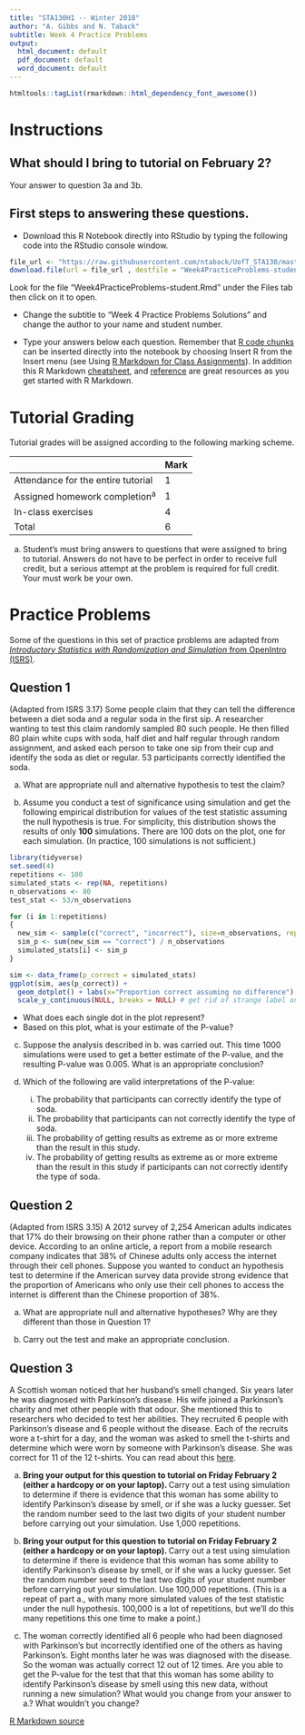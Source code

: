 ```yaml
---
title: "STA130H1 -- Winter 2018"
author: "A. Gibbs and N. Taback"
subtitle: Week 4 Practice Problems
output:
  html_document: default
  pdf_document: default
  word_document: default
---
```


```r
htmltools::tagList(rmarkdown::html_dependency_font_awesome())
```

# Instructions

## What should I bring to tutorial on February 2?

Your answer to question 3a and 3b.

## First steps to answering these questions.

- Download this R Notebook directly into RStudio by typing the following code into the RStudio console window.   

```r
file_url <- "https://raw.githubusercontent.com/ntaback/UofT_STA130/master/week4/Week4PracticeProblems-student.Rmd"
download.file(url = file_url , destfile = "Week4PracticeProblems-student.Rmd")
```

Look for the file "Week4PracticeProblems-student.Rmd" under the Files tab then click on it to open.

- Change the subtitle to "Week 4 Practice Problems Solutions" and change the author to your name and student number.

- Type your answers below each question.  Remember that [R code chunks](http://rmarkdown.rstudio.com/authoring_rcodechunks.html) can be inserted directly into the notebook by choosing Insert R from the Insert menu (see Using [R Markdown for Class Assignments](https://ntaback.github.io/UofT_STA130/Rmarkdownforclassreports.html)). In addition this R Markdown [cheatsheet](http://www.rstudio.com/wp-content/uploads/2016/03/rmarkdown-cheatsheet-2.0.pdf), and [reference](http://www.rstudio.com/wp-content/uploads/2015/03/rmarkdown-reference.pdf) are great resources as you get started with R Markdown. 

# Tutorial Grading

Tutorial grades will be assigned according to the following marking scheme.

|                                    | Mark |
|------------------------------------|------|
| Attendance for the entire tutorial | 1    |
| Assigned homework completion^a^    | 1    |
| In-class exercises                 | 4    |
| Total                              | 6    |

a. Student's must bring answers to questions that were assigned to bring to tutorial.  Answers do not have to be perfect in order to receive full credit, but a serious attempt at the problem is required for full credit.  Your must work be your own.



# Practice Problems

Some of the questions in this set of practice problems are adapted from [*Introductory Statistics with Randomization and Simulation* from OpenIntro (ISRS)](https://www.openintro.org/stat/textbook.php?stat_book=isrs).

## Question 1

(Adapted from ISRS 3.17) Some people claim that they can tell the difference between a diet soda and a regular soda in the first sip.  A researcher wanting to test this claim randomly sampled 80 such people.  He then filled 80 plain white cups with soda, half diet and half regular through random assignment, and asked each person to take one sip from their cup and identify the soda as diet or regular.  53 participants correctly identified the soda.

(a) What are appropriate null and alternative hypothesis to test the claim?

(b) Assume you conduct a test of significance using simulation and get the following empirical distribution for values of the test statistic assuming the null hypothesis is true.  For simplicity, this distribution shows the results of only **100** simulations.  There are 100 dots on the plot, one for each simulation. (In practice, 100 simulations is not sufficient.)
```r
library(tidyverse)
set.seed(4)
repetitions <- 100
simulated_stats <- rep(NA, repetitions) 
n_observations <- 80
test_stat <- 53/n_observations

for (i in 1:repetitions)
{
  new_sim <- sample(c("correct", "incorrect"), size=n_observations, replace=TRUE)
  sim_p <- sum(new_sim == "correct") / n_observations
  simulated_stats[i] <- sim_p
}

sim <- data_frame(p_correct = simulated_stats)
ggplot(sim, aes(p_correct)) + 
  geom_dotplot() + labs(x="Proportion correct assuming no difference") +
  scale_y_continuous(NULL, breaks = NULL) # get rid of strange label on y-axis for dotplot
```


* What does each single dot in the plot represent?
* Based on this plot, what is your estimate of the P-value?

(c) Suppose the analysis described in b. was carried out.  This time 1000 simulations were used to get a better estimate of the P-value, and the resulting P-value was 0.005.  What is an appropriate conclusion?

(d) Which of the following are valid interpretations of the P-value:
    i.  The probability that participants can correctly identify the type of soda.
    ii.  The probability that participants can not correctly identify the type of soda.
    iii. The probability of getting results as extreme as or more extreme than the result in this study.
    iv.  The probability of getting results as extreme as or more extreme than the result in this study if participants can not correctly identify the type of soda.




## Question 2

(Adapted from ISRS 3.15)
A 2012 survey of 2,254 American adults indicates that 17% do their browsing on their phone rather than a computer or other device.  According to an online article, a report from a mobile research company indicates that 38% of Chinese adults only access the internet through their cell phones.  Suppose you wanted to conduct an hypothesis test to determine if the American survey data provide strong evidence that the proportion of Americans who only use their cell phones to access the internet is different than the Chinese proportion of 38%.   

(a) What are appropriate null and alternative hypotheses?  Why are they different than those in Question 1?

(b) Carry out the test and make an appropriate conclusion.


## Question 3

A Scottish woman noticed that her husband's smell changed.  Six years later he was diagnosed with Parkinson's disease.  His wife joined a Parkinson's charity and met other people with that odour.  She mentioned this to researchers who decided to test her abilities.  They recruited 6 people with Parkinson's disease and 6 people without the disease.  Each of the recruits wore a t-shirt for a day, and the woman was asked to smell the t-shirts and determine which were worn by someone with Parkinson's disease.  She was correct for 11 of the 12 t-shirts.  You can read about this [here](http://www.bbc.com/news/uk-scotland-34583642).

(a) **Bring your output for this question to tutorial on Friday February 2 (either a hardcopy or on your laptop). **
Carry out a test using simulation to determine if there is evidence that this woman has some ability to identify Parkinson's disease by smell, or if she was a lucky guesser.
Set the random number seed to the last two digits of your student number before carrying out your simulation.  Use 1,000 repetitions.

(b) **Bring your output for this question to tutorial on Friday February 2 (either a hardcopy or on your laptop). **
Carry out a test using simulation to determine if there is evidence that this woman has some ability to identify Parkinson's disease by smell, or if she was a lucky guesser.
Set the random number seed to the last two digits of your student number before carrying out your simulation.  Use 100,000 repetitions.  (This is a repeat of part a., with many more simulated values of the test statistic under the  null hypothesis. 100,000 is a lot of repetitions, but we'll do this many repetitions this one time to make a point.)

(c) The woman correctly identified all 6 people who had been diagnosed with Parkinson's but incorrectly identified one of the others as having Parkinson's.  Eight months later he was was diagnosed with the disease.  So the woman was actually correct 12 out of 12 times.  Are you able to get the P-value for the test that that this woman has some ability to identify Parkinson's disease by smell using this new data, without running a new simulation?  What would you change from your answer to a.?  What wouldn't you change?







<a href="https://raw.githubusercontent.com/ntaback/UofT_STA130/master/week4/Week4PracticeProblems-student.Rmd"> R Markdown source <i class="fa fa-github" aria-hidden="true"></i></a> 